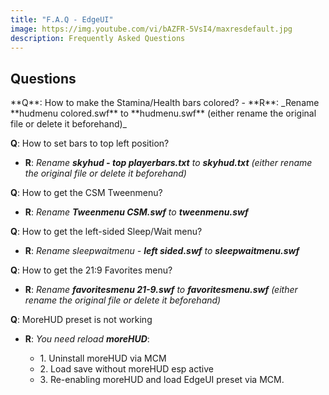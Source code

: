 ```yaml
---
title: "F.A.Q - EdgeUI"
image: https://img.youtube.com/vi/bAZFR-5VsI4/maxresdefault.jpg
description: Frequently Asked Questions
---
```


## Questions

<div className="[&>ul]:list-none mt-6">
**Q**: How to make the Stamina/Health bars colored?
- **R**: _Rename **hudmenu colored.swf** to **hudmenu.swf** (either rename the original file or delete it beforehand)_ 

**Q**: How to set bars to top left position?
- **R**: _Rename **skyhud - top playerbars.txt** to **skyhud.txt** (either rename the original file or delete it beforehand)_

**Q**: How to get the CSM Tweenmenu?
- **R**: _Rename **Tweenmenu CSM.swf** to **tweenmenu.swf**_

**Q**: How to get the left-sided Sleep/Wait menu?
- **R**: _Rename sleepwaitmenu - **left sided.swf** to **sleepwaitmenu.swf**_

**Q**: How to get the 21:9 Favorites menu?
- **R**: _Rename **favoritesmenu 21-9.swf** to **favoritesmenu.swf** (either rename the original file or delete it beforehand)_

**Q**: MoreHUD preset is not working
- **R**: *You need reload **moreHUD***:
    <div className="bg-neutral-900 text-white w-fit p-5 rounded-2xl mt-2">
        <ul className="lg:[&>li]:text-base [&>li]:text-sm">
            <li><span className="text-lg text-amber-400">1.</span> Uninstall moreHUD via MCM</li>
            <li><span className="text-lg text-amber-400">2.</span> Load save without moreHUD esp active</li>
            <li><span className="text-lg text-amber-400">3.</span> Re-enabling moreHUD and load EdgeUI preset via MCM.</li>
        </ul>
    </div>
</div>